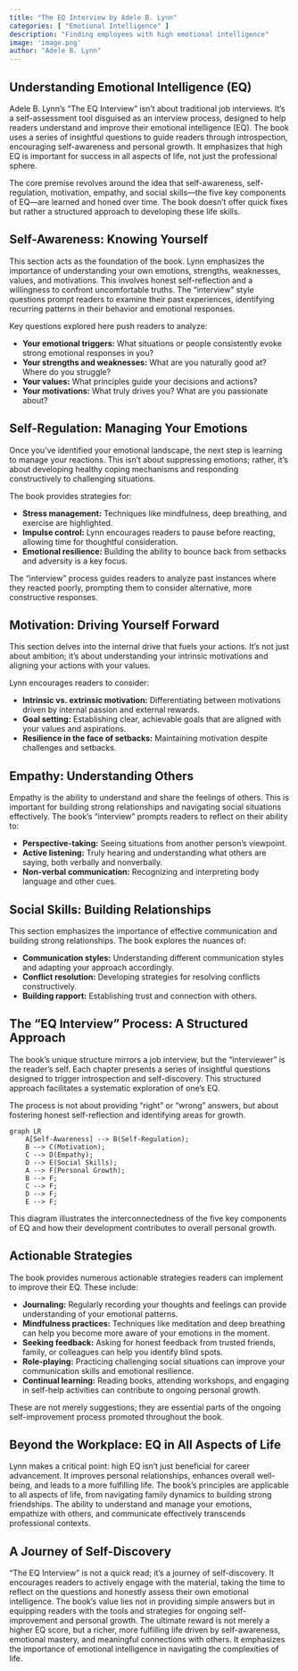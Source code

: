```yaml
---
title: "The EQ Interview by Adele B. Lynn"
categories: [ "Emotional Intelligence" ]
description: "Finding employees with high emotional intelligence"
image: 'image.png'
author: "Adele B. Lynn"
---
```

## Understanding Emotional Intelligence (EQ)

Adele B. Lynn's "The EQ Interview" isn't about traditional job interviews. It's a self-assessment tool disguised as an interview process, designed to help readers understand and improve their emotional intelligence (EQ). The book uses a series of insightful questions to guide readers through introspection, encouraging self-awareness and personal growth. It emphasizes that high EQ is important for success in all aspects of life, not just the professional sphere.

The core premise revolves around the idea that self-awareness, self-regulation, motivation, empathy, and social skills—the five key components of EQ—are learned and honed over time. The book doesn't offer quick fixes but rather a structured approach to developing these life skills.


## Self-Awareness: Knowing Yourself

This section acts as the foundation of the book.  Lynn emphasizes the importance of understanding your own emotions, strengths, weaknesses, values, and motivations. This involves honest self-reflection and a willingness to confront uncomfortable truths.  The "interview" style questions prompt readers to examine their past experiences, identifying recurring patterns in their behavior and emotional responses.

Key questions explored here push readers to analyze:

* **Your emotional triggers:** What situations or people consistently evoke strong emotional responses in you?
* **Your strengths and weaknesses:** What are you naturally good at? Where do you struggle?
* **Your values:** What principles guide your decisions and actions?
* **Your motivations:** What truly drives you? What are you passionate about?


## Self-Regulation: Managing Your Emotions

Once you've identified your emotional landscape, the next step is learning to manage your reactions. This isn't about suppressing emotions; rather, it's about developing healthy coping mechanisms and responding constructively to challenging situations.

The book provides strategies for:

* **Stress management:** Techniques like mindfulness, deep breathing, and exercise are highlighted.
* **Impulse control:**  Lynn encourages readers to pause before reacting, allowing time for thoughtful consideration.
* **Emotional resilience:**  Building the ability to bounce back from setbacks and adversity is a key focus.

The "interview" process guides readers to analyze past instances where they reacted poorly, prompting them to consider alternative, more constructive responses.


## Motivation: Driving Yourself Forward

This section delves into the internal drive that fuels your actions. It's not just about ambition; it's about understanding your intrinsic motivations and aligning your actions with your values.

Lynn encourages readers to consider:

* **Intrinsic vs. extrinsic motivation:**  Differentiating between motivations driven by internal passion and external rewards.
* **Goal setting:**  Establishing clear, achievable goals that are aligned with your values and aspirations.
* **Resilience in the face of setbacks:** Maintaining motivation despite challenges and setbacks.


## Empathy: Understanding Others

Empathy is the ability to understand and share the feelings of others. This is important for building strong relationships and navigating social situations effectively. The book's "interview" prompts readers to reflect on their ability to:

* **Perspective-taking:**  Seeing situations from another person's viewpoint.
* **Active listening:**  Truly hearing and understanding what others are saying, both verbally and nonverbally.
* **Non-verbal communication:**  Recognizing and interpreting body language and other cues.


## Social Skills: Building Relationships

This section emphasizes the importance of effective communication and building strong relationships.  The book explores the nuances of:

* **Communication styles:**  Understanding different communication styles and adapting your approach accordingly.
* **Conflict resolution:**  Developing strategies for resolving conflicts constructively.
* **Building rapport:**  Establishing trust and connection with others.


## The "EQ Interview" Process: A Structured Approach

The book's unique structure mirrors a job interview, but the "interviewer" is the reader's self.  Each chapter presents a series of insightful questions designed to trigger introspection and self-discovery. This structured approach facilitates a systematic exploration of one's EQ.

The process is not about providing "right" or "wrong" answers, but about fostering honest self-reflection and identifying areas for growth.

```mermaid
graph LR
    A[Self-Awareness] --> B(Self-Regulation);
    B --> C(Motivation);
    C --> D(Empathy);
    D --> E(Social Skills);
    A --> F(Personal Growth);
    B --> F;
    C --> F;
    D --> F;
    E --> F;
```

This diagram illustrates the interconnectedness of the five key components of EQ and how their development contributes to overall personal growth.


## Actionable Strategies

The book provides numerous actionable strategies readers can implement to improve their EQ.  These include:

* **Journaling:** Regularly recording your thoughts and feelings can provide understanding of your emotional patterns.
* **Mindfulness practices:**  Techniques like meditation and deep breathing can help you become more aware of your emotions in the moment.
* **Seeking feedback:**  Asking for honest feedback from trusted friends, family, or colleagues can help you identify blind spots.
* **Role-playing:**  Practicing challenging social situations can improve your communication skills and emotional resilience.
* **Continual learning:**  Reading books, attending workshops, and engaging in self-help activities can contribute to ongoing personal growth.

These are not merely suggestions; they are essential parts of the ongoing self-improvement process promoted throughout the book.


## Beyond the Workplace: EQ in All Aspects of Life

Lynn makes a critical point: high EQ isn't just beneficial for career advancement. It improves personal relationships, enhances overall well-being, and leads to a more fulfilling life. The book's principles are applicable to all aspects of life, from navigating family dynamics to building strong friendships. The ability to understand and manage your emotions, empathize with others, and communicate effectively transcends professional contexts.


##  A Journey of Self-Discovery

"The EQ Interview" is not a quick read; it’s a journey of self-discovery. It encourages readers to actively engage with the material, taking the time to reflect on the questions and honestly assess their own emotional intelligence. The book's value lies not in providing simple answers but in equipping readers with the tools and strategies for ongoing self-improvement and personal growth. The ultimate reward is not merely a higher EQ score, but a richer, more fulfilling life driven by self-awareness, emotional mastery, and meaningful connections with others. It emphasizes the importance of emotional intelligence in navigating the complexities of life.

